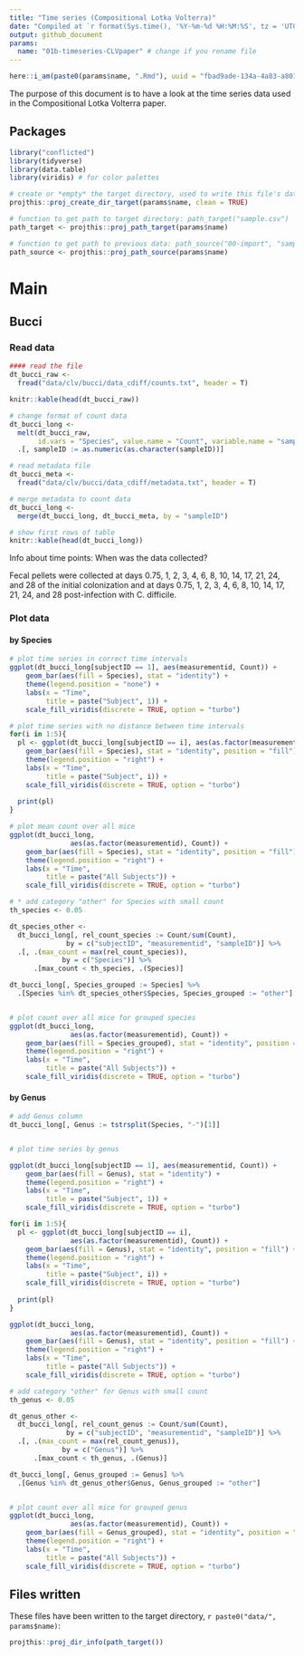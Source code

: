 ```yaml
---
title: "Time series (Compositional Lotka Volterra)"
date: "Compiled at `r format(Sys.time(), '%Y-%m-%d %H:%M:%S', tz = 'UTC')` UTC"
output: github_document
params:
  name: "01b-timeseries-CLVpaper" # change if you rename file
---
```


```r
here::i_am(paste0(params$name, ".Rmd"), uuid = "fbad9ade-134a-4a83-a801-9900003f3395")
```

The purpose of this document is to have a look at the time series data used in the Compositional Lotka Volterra paper.

## Packages

```r
library("conflicted")
library(tidyverse)
library(data.table)
library(viridis) # for color palettes
```


```r
# create or *empty* the target directory, used to write this file's data: 
projthis::proj_create_dir_target(params$name, clean = TRUE)

# function to get path to target directory: path_target("sample.csv")
path_target <- projthis::proj_path_target(params$name)

# function to get path to previous data: path_source("00-import", "sample.csv")
path_source <- projthis::proj_path_source(params$name)
```

# Main

## Bucci

### Read data

```r
#### read the file
dt_bucci_raw <- 
  fread("data/clv/bucci/data_cdiff/counts.txt", header = T)

knitr::kable(head(dt_bucci_raw))

# change format of count data
dt_bucci_long <-
  melt(dt_bucci_raw,
       id.vars = "Species", value.name = "Count", variable.name = "sampleID") %>% 
  .[, sampleID := as.numeric(as.character(sampleID))]

# read metadata file
dt_bucci_meta <-
  fread("data/clv/bucci/data_cdiff/metadata.txt", header = T)

# merge metadata to count data
dt_bucci_long <-
  merge(dt_bucci_long, dt_bucci_meta, by = "sampleID")

# show first rows of table
knitr::kable(head(dt_bucci_long))

```


Info about time points: When was the data collected?

Fecal pellets were collected at days 0.75, 1, 2, 3, 4, 6, 8, 10, 14, 17, 21, 24, and 28 of the initial colonization 
and at days 0.75, 1, 2, 3, 4, 6, 8, 10, 14, 17, 21, 24, and 28 post-infection with C. difficile.



### Plot data

#### by Species

```r
# plot time series in correct time intervals
ggplot(dt_bucci_long[subjectID == 1], aes(measurementid, Count)) +
    geom_bar(aes(fill = Species), stat = "identity") +
    theme(legend.position = "none") +
    labs(x = "Time",
         title = paste("Subject", 1)) +
    scale_fill_viridis(discrete = TRUE, option = "turbo")

# plot time series with no distance between time intervals
for(i in 1:5){
  pl <- ggplot(dt_bucci_long[subjectID == i], aes(as.factor(measurementid), Count)) +
    geom_bar(aes(fill = Species), stat = "identity", position = "fill") +
    theme(legend.position = "right") +
    labs(x = "Time",
         title = paste("Subject", i)) +
    scale_fill_viridis(discrete = TRUE, option = "turbo")
  
  print(pl)
}

# plot mean count over all mice
ggplot(dt_bucci_long, 
               aes(as.factor(measurementid), Count)) +
    geom_bar(aes(fill = Species), stat = "identity", position = "fill") +
    theme(legend.position = "right") +
    labs(x = "Time",
         title = paste("All Subjects")) +
    scale_fill_viridis(discrete = TRUE, option = "turbo")

```
```r
# * add category "other" for Species with small count
th_species <- 0.05

dt_species_other <-
  dt_bucci_long[, rel_count_species := Count/sum(Count),
              by = c("subjectID", "measurementid", "sampleID")] %>% 
  .[, .(max_count = max(rel_count_species)),
             by = c("Species")] %>% 
      .[max_count < th_species, .(Species)]

dt_bucci_long[, Species_grouped := Species] %>% 
  .[Species %in% dt_species_other$Species, Species_grouped := "other"]


# plot count over all mice for grouped species
ggplot(dt_bucci_long, 
               aes(as.factor(measurementid), Count)) +
    geom_bar(aes(fill = Species_grouped), stat = "identity", position = "fill") +
    theme(legend.position = "right") +
    labs(x = "Time",
         title = paste("All Subjects")) +
    scale_fill_viridis(discrete = TRUE, option = "turbo")

```


#### by Genus


```r
# add Genus column
dt_bucci_long[, Genus := tstrsplit(Species, "-")[1]]


# plot time series by genus

ggplot(dt_bucci_long[subjectID == 1], aes(measurementid, Count)) +
    geom_bar(aes(fill = Genus), stat = "identity") +
    theme(legend.position = "right") +
    labs(x = "Time",
         title = paste("Subject", 1)) +
    scale_fill_viridis(discrete = TRUE, option = "turbo")

for(i in 1:5){
  pl <- ggplot(dt_bucci_long[subjectID == i], 
               aes(as.factor(measurementid), Count)) +
    geom_bar(aes(fill = Genus), stat = "identity", position = "fill") +
    theme(legend.position = "right") +
    labs(x = "Time",
         title = paste("Subject", i)) +
    scale_fill_viridis(discrete = TRUE, option = "turbo")
  
  print(pl)
}

ggplot(dt_bucci_long, 
               aes(as.factor(measurementid), Count)) +
    geom_bar(aes(fill = Genus), stat = "identity", position = "fill") +
    theme(legend.position = "right") +
    labs(x = "Time",
         title = paste("All Subjects")) +
    scale_fill_viridis(discrete = TRUE, option = "turbo")

```


```r
# add category "other" for Genus with small count
th_genus <- 0.05

dt_genus_other <-
  dt_bucci_long[, rel_count_genus := Count/sum(Count),
              by = c("subjectID", "measurementid", "sampleID")] %>% 
  .[, .(max_count = max(rel_count_genus)),
             by = c("Genus")] %>% 
      .[max_count < th_genus, .(Genus)]

dt_bucci_long[, Genus_grouped := Genus] %>% 
  .[Genus %in% dt_genus_other$Genus, Genus_grouped := "other"]


# plot count over all mice for grouped genus
ggplot(dt_bucci_long, 
               aes(as.factor(measurementid), Count)) +
    geom_bar(aes(fill = Genus_grouped), stat = "identity", position = "fill") +
    theme(legend.position = "right") +
    labs(x = "Time",
         title = paste("All Subjects")) +
    scale_fill_viridis(discrete = TRUE, option = "turbo")

```

<!-- ```{r} -->
<!-- # add mean count and sum count of all mice -->
<!-- dt_bucci_long[, Count_mean := mean(Count), -->
<!--               by = c("measurementid", "Species")] %>%  -->
<!--   .[, Count_sum := sum(Count), -->
<!--               by = c("measurementid", "Species")] -->
<!-- ``` -->



## Files written

These files have been written to the target directory, ```r paste0("data/", params$name)```:

```r
projthis::proj_dir_info(path_target())
```
